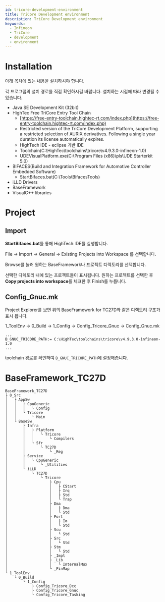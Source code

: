 ```yaml
---
id: tricore-development-environment
title: TriCore Development environment
description: TriCore Development environment
keywords:
  - Infineon
  - TriCore
  - development
  - environment
---
```


# Installation

아래 목차에 있는 내용을 설치하셔야 합니다.

각 프로그램의 설치 경로를 직접 확인하시길 바랍니다. 설치하는 시점에 따라 변경될 수 있습니다.

- Java SE Development Kit (32bit)
- HighTec Free TriCore Entry Tool Chain
  - [https://free-entry-toolchain.hightec-rt.com/index.php](https://free-entry-toolchain.hightec-rt.com/index.php)
  - Restricted version of the TriCore Development Platform, supporting a restricted selection of AURIX derivatives. Following a single year duration its license automatically expires.
  - HighTech IDE - eclipse 기반 IDE
  - Toolchain(C:\HighTec\toolchains\tricore\v4.9.3.0-infineon-1.0)
  - UDEVisualPlatform.exe(C:\Program Files (x86)\pls\UDE Starterkit 5.0)
- BIFACES(Build and Integration Framework for Automotive Controller Embedded Software)
  - StartBifaces.bat(C:\Tools\BifacesTools)
- iLLD Drivers
- BaseFramework
- VisualC++ libraries

# Project

## Import

**StartBifaces.bat**를 통해 HighTech IDE를 실행합니다.

File -> Import -> General -> Existing Projects into Workspace 를 선택합니다.

Browse를 눌러 원하는 BaseFramework나 프로젝트 디렉토리를 선택합니다.

선택한 디렉토리 내에 있는 프로젝트들이 표시됩니다. 원하는 프로젝트를 선택한 후 **Copy projects into workspace**를 체크한 후 Finish를 누릅니다.

## Config_Gnuc.mk

Project Explorer를 보면 위의 BaseFramework for TC27D와 같은 디렉토리 구조가 표시 됩니다.

1_ToolEnv -> 0_Build -> 1_Config -> Config_Tricore_Gnuc -> Config_Gnuc.mk

```make
...
B_GNUC_TRICORE_PATH:= C:\HighTec\toolchains\tricore\v4.9.3.0-infineon-1.0
...
```

toolchain 경로를 확인하여 `B_GNUC_TRICORE_PATH`에 설정해줍니다.

# BaseFramework_TC27D

```shell
BaseFramework_TC27D
├ 0_Src
│   ├ AppSw
│   │   ├ CpuGeneric
│   │   │   └ Config
│   │   └ Tricore
│   │       └ Main
│   └ BaseSw
│       ├ Infra
│       │   ├ Platform
│       │   │   └ Tricore
│       │   │       └ Compilers
│       │   └ Sfr
│       │       └ TC27D
│       │           └ _Reg
│       ├ Service
│       │   └ CpuGeneric
│       │       └ _Utilities
│       └ iLLD
│           └ TC27D
│               └ Tricore
│                   ├ Cpu
│                   │   ├ CStart
│                   │   ├ Irq
│                   │   ├ Std
│                   │   └ Trap
│                   ├ Dma
│                   │   ├ Dma
│                   │   └ Std
│                   ├ Port
│                   │   ├ Io
│                   │   └ Std
│                   ├ Scu
│                   │   └ Std
│                   ├ Src
│                   │   └ Std
│                   ├ Stm
│                   │   └ Std
│                   ├ _Impl
│                   ├ _Lib
│                   │   └ InternalMux
│                   └ _PinMap
└ 1_ToolEnv
    └ 0_Build
        └ 1_Config
            ├ Config_Tricore_Dcc
            ├ Config_Tricore_Gnuc
            └ Config_Tricore_Tasking
```
